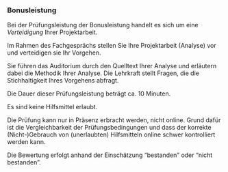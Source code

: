

### Bonusleistung

Bei der Prüfungsleistung der Bonusleistung handelt es sich um eine *Verteidigung* Ihrer Projektarbeit.

Im Rahmen des Fachgesprächs stellen Sie Ihre Projektarbeit (Analyse) vor und verteidigen sie Ihr Vorgehen.


Sie führen das Auditorium durch den Quelltext Ihrer Analyse und erläutern dabei die Methodik Ihrer Analyse.
Die Lehrkraft stellt Fragen, die die Stichhaltigkeit Ihres Vorgehens abfragt.

Die Dauer dieser Prüfungsleistung beträgt ca. 10 Minuten.


Es sind keine Hilfsmittel erlaubt.

Die Prüfung kann nur in Präsenz erbracht werden, nicht online. Grund dafür ist die Vergleichbarkeit der Prüfungsbedingungen und dass der korrekte (Nicht-)Gebrauch von (unerlaubten) Hilfsmitteln online schwer kontrolliert werden kann.


Die Bewertung erfolgt anhand der Einschätzung "bestanden" oder "nicht bestanden".


